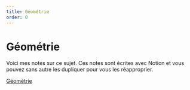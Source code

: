 ```yaml
---
title: Géométrie
order: 0
---
```


# Géométrie

<TableOfContents />

Voici mes notes sur ce sujet. Ces notes sont écrites avec Notion et vous pouvez sans autre les dupliquer pour vous les réapproprier.

<div class="highlight">

[Géométrie](https://feature-space.notion.site/geometrie)

</div>